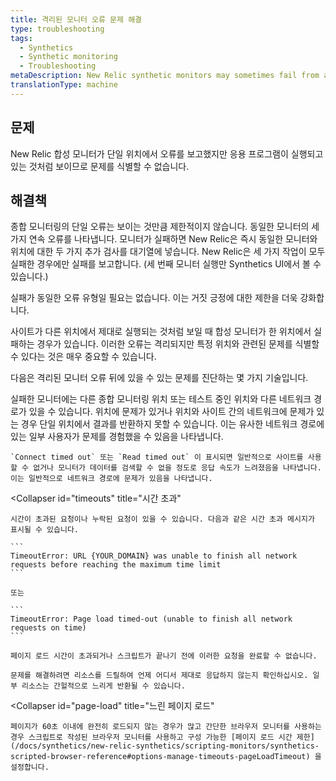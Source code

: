 ```yaml
---
title: 격리된 모니터 오류 문제 해결
type: troubleshooting
tags:
  - Synthetics
  - Synthetic monitoring
  - Troubleshooting
metaDescription: New Relic synthetic monitors may sometimes fail from a single location. Identify issues specific to a particular location to help troubleshoot.
translationType: machine
---
```


## 문제

New Relic 합성 모니터가 단일 위치에서 오류를 보고했지만 응용 프로그램이 실행되고 있는 것처럼 보이므로 문제를 식별할 수 없습니다.

## 해결책

종합 모니터링의 단일 오류는 보이는 것만큼 제한적이지 않습니다. 동일한 모니터의 세 가지 연속 오류를 나타냅니다. 모니터가 실패하면 New Relic은 즉시 동일한 모니터와 위치에 대한 두 가지 추가 검사를 대기열에 넣습니다. New Relic은 세 가지 작업이 모두 실패한 경우에만 실패를 보고합니다. (세 번째 모니터 실행만 Synthetics UI에서 볼 수 있습니다.)

실패가 동일한 오류 유형일 필요는 없습니다. 이는 거짓 긍정에 대한 제한을 더욱 강화합니다.

사이트가 다른 위치에서 제대로 실행되는 것처럼 보일 때 합성 모니터가 한 위치에서 실패하는 경우가 있습니다. 이러한 오류는 격리되지만 특정 위치와 관련된 문제를 식별할 수 있다는 것은 매우 중요할 수 있습니다.

다음은 격리된 모니터 오류 뒤에 있을 수 있는 문제를 진단하는 몇 가지 기술입니다.

<CollapserGroup>
  <Collapser
    id="network-path"
    title="네트워크 경로"
  >
    실패한 모니터에는 다른 종합 모니터링 위치 또는 테스트 중인 위치와 다른 네트워크 경로가 있을 수 있습니다. 위치에 문제가 있거나 위치와 사이트 간의 네트워크에 문제가 있는 경우 단일 위치에서 결과를 반환하지 못할 수 있습니다. 이는 유사한 네트워크 경로에 있는 일부 사용자가 문제를 경험했을 수 있음을 나타냅니다.

    `Connect timed out` 또는 `Read timed out` 이 표시되면 일반적으로 사이트를 사용할 수 없거나 모니터가 데이터를 검색할 수 없을 정도로 응답 속도가 느려졌음을 나타냅니다. 이는 일반적으로 네트워크 경로에 문제가 있음을 나타냅니다.
  </Collapser>

  <Collapser
    id="timeouts"
    title="시간 초과"
  >
    시간이 초과된 요청이나 누락된 요청이 있을 수 있습니다. 다음과 같은 시간 초과 메시지가 표시될 수 있습니다.

    ```
    TimeoutError: URL {YOUR_DOMAIN} was unable to finish all network requests before reaching the maximum time limit
    ```

    또는

    ```
    TimeoutError: Page load timed-out (unable to finish all network requests on time)
    ```

    페이지 로드 시간이 초과되거나 스크립트가 끝나기 전에 이러한 요청을 완료할 수 없습니다.

    문제를 해결하려면 리소스를 드릴하여 언제 어디서 제대로 응답하지 않는지 확인하십시오. 일부 리소스는 간헐적으로 느리게 반환될 수 있습니다.
  </Collapser>

  <Collapser
    id="page-load"
    title="느린 페이지 로드"
  >
    페이지가 60초 이내에 완전히 로드되지 않는 경우가 많고 간단한 브라우저 모니터를 사용하는 경우 스크립트로 작성된 브라우저 모니터를 사용하고 구성 가능한 [페이지 로드 시간 제한](/docs/synthetics/new-relic-synthetics/scripting-monitors/synthetics-scripted-browser-reference#options-manage-timeouts-pageLoadTimeout) 을 설정합니다.
  </Collapser>
</CollapserGroup>